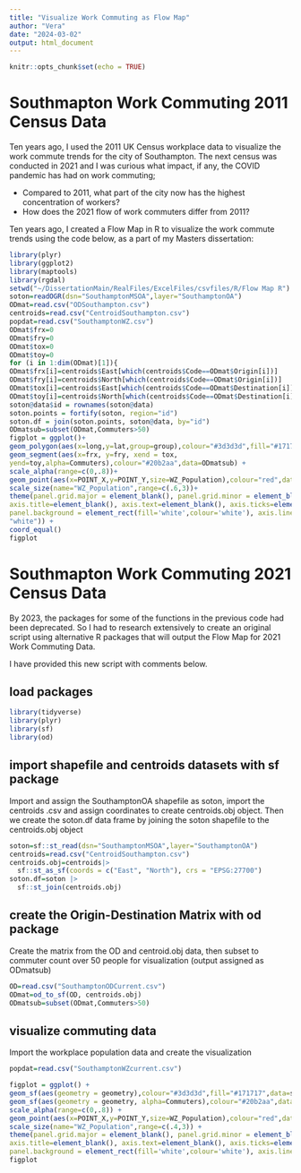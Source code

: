 ```yaml
---
title: "Visualize Work Commuting as Flow Map"
author: "Vera"
date: "2024-03-02"
output: html_document
---
```


```r
knitr::opts_chunk$set(echo = TRUE)
```

# Southmapton Work Commuting 2011 Census Data
Ten years ago, I used the 2011 UK Census workplace data to visualize the work commute trends for the city of Southampton. The next census was conducted in 2021 and I was curious what impact, if any, the COVID pandemic has had on work commuting; 

- Compared to 2011, what part of the city now has the highest concentration of workers?
- How does the 2021 flow of work commuters differ from 2011? 

Ten years ago, I created a Flow Map in R to visualize the work commute trends using the code below, as a part of my Masters dissertation:

```r
library(plyr)
library(ggplot2)
library(maptools)
library(rgdal)
setwd("~/DissertationMain/RealFiles/ExcelFiles/csvfiles/R/Flow Map R")
soton=readOGR(dsn="SouthamptonMSOA",layer="SouthamptonOA")
ODmat=read.csv("ODSouthampton.csv")
centroids=read.csv("CentroidSouthampton.csv")
popdat=read.csv("SouthamptonWZ.csv")
ODmat$frx=0
ODmat$fry=0
ODmat$tox=0
ODmat$toy=0
for (i in 1:dim(ODmat)[1]){
ODmat$frx[i]=centroids$East[which(centroids$Code==ODmat$Origin[i])]
ODmat$fry[i]=centroids$North[which(centroids$Code==ODmat$Origin[i])]
ODmat$tox[i]=centroids$East[which(centroids$Code==ODmat$Destination[i])]
ODmat$toy[i]=centroids$North[which(centroids$Code==ODmat$Destination[i])]}
soton@data$id = rownames(soton@data)
soton.points = fortify(soton, region="id")
soton.df = join(soton.points, soton@data, by="id")
ODmatsub=subset(ODmat,Commuters>50)
figplot = ggplot()+
geom_polygon(aes(x=long,y=lat,group=group),colour="#3d3d3d",fill="#171717",data=soton.df) +
geom_segment(aes(x=frx, y=fry, xend = tox,
yend=toy,alpha=Commuters),colour="#20b2aa",data=ODmatsub) +
scale_alpha(range=c(0,.8))+
geom_point(aes(x=POINT_X,y=POINT_Y,size=WZ_Population),colour="red",data=popdat)+
scale_size(name="WZ_Population",range=c(.6,3))+
theme(panel.grid.major = element_blank(), panel.grid.minor = element_blank(),
axis.title=element_blank(), axis.text=element_blank(), axis.ticks=element_blank(),
panel.background = element_rect(fill='white',colour='white'), axis.line = element_line(colour =
"white")) +
coord_equal()
figplot
```



# Southmapton Work Commuting 2021 Census Data
By 2023, the packages for some of the functions in the previous code had been deprecated. So I had to research extensively to create an original script using alternative R packages that will output the Flow Map for 2021 Work Commuting Data.

I have provided this new script with comments below.

## load packages

```r
library(tidyverse)  
library(plyr)  
library(sf)  
library(od)
```

## import shapefile and centroids datasets with sf package
Import and assign the SouthamptonOA shapefile as soton, import the centroids .csv and assign coordinates to create centroids.obj object. Then we create the soton.df data frame by joining the soton shapefile to the centroids.obj object

```r
soton=sf::st_read(dsn="SouthamptonMSOA",layer="SouthamptonOA")
centroids=read.csv("CentroidSouthampton.csv")
centroids.obj=centroids|>
  sf::st_as_sf(coords = c("East", "North"), crs = "EPSG:27700")
soton.df=soton |>
  sf::st_join(centroids.obj)
```

## create the Origin-Destination Matrix with od package
Create the matrix from the OD and centroid.obj data, then subset to commuter count over 50 people for visualization (output assigned as ODmatsub)

```r
OD=read.csv("SouthamptonODCurrent.csv") 
ODmat=od_to_sf(OD, centroids.obj)
ODmatsub=subset(ODmat,Commuters>50)
```

## visualize commuting data
Import the workplace population data and create the visualization

```r
popdat=read.csv("SouthamptonWZcurrent.csv")

figplot = ggplot() +
geom_sf(aes(geometry = geometry),colour="#3d3d3d",fill="#171717",data=soton.df) +
geom_sf(aes(geometry = geometry, alpha=Commuters),colour="#20b2aa",data=ODmatsub) +
scale_alpha(range=c(0,.8)) +
geom_point(aes(x=POINT_X,y=POINT_Y,size=WZ_Population),colour="red",data=popdat) +
scale_size(name="WZ_Population",range=c(.4,3)) +
theme(panel.grid.major = element_blank(), panel.grid.minor = element_blank(),
axis.title=element_blank(), axis.text=element_blank(), axis.ticks=element_blank(), 
panel.background = element_rect(fill='white',colour='white'), axis.line = element_line(colour = "white")) 
figplot
```

